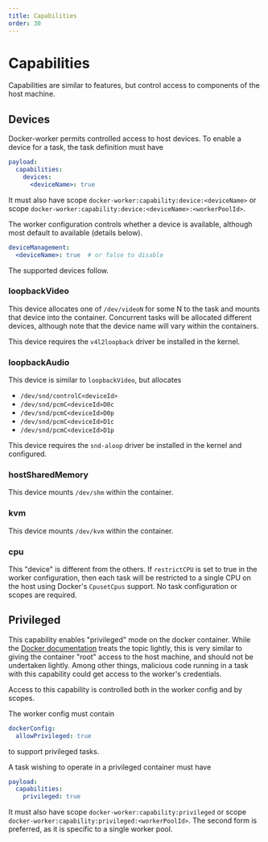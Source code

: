 ```yaml
---
title: Capabilities
order: 30
---
```


# Capabilities

Capabilities are similar to features, but control access to components of the host machine.

## Devices

Docker-worker permits controlled access to host devices.
To enable a device for a task, the task definition must have

```yaml
payload:
  capabilities:
    devices:
      <deviceName>: true
```

It must also have scope `docker-worker:capability:device:<deviceName>` or scope `docker-worker:capability:device:<deviceName>:<workerPoolId>`.

The worker configuration controls whether a device is available, although most default to available (details below).
```yaml
deviceManagement:
  <deviceName>: true  # or false to disable
```

The supported devices follow.

### loopbackVideo

This device allocates one of `/dev/videoN` for some N to the task and mounts that device into the container.
Concurrent tasks will be allocated different devices, although note that the device name will vary within the containers.

This device requires the `v4l2loopback` driver be installed in the kernel.

### loopbackAudio

This device is similar to `loopbackVideo`, but allocates

* `/dev/snd/controlC<deviceId>`
* `/dev/snd/pcmC<deviceId>D0c`
* `/dev/snd/pcmC<deviceId>D0p`
* `/dev/snd/pcmC<deviceId>D1c`
* `/dev/snd/pcmC<deviceId>D1p`

This device requires the `snd-aloop` driver be installed in the kernel and configured.

### hostSharedMemory

This device mounts `/dev/shm` within the container.

### kvm

This device mounts `/dev/kvm` within the container.

### cpu

This "device" is different from the others.
If `restrictCPU` is set to true in the worker configuration, then each task will be restricted to a single CPU on the host using Docker's `CpusetCpus` support.
No task configuration or scopes are required.

## Privileged

This capability enables "privileged" mode on the docker container.
While the [Docker documentation](https://www.docker.com/blog/docker-can-now-run-within-docker/) treats the topic lightly, this is very similar to giving the container "root" access to the host machine, and should not be undertaken lightly.
Among other things, malicious code running in a task with this capability could get access to the worker's credentials.

Access to this capability is controlled both in the worker config and by scopes.

The worker config must contain

```yaml
dockerConfig:
  allowPrivileged: true
```

to support privileged tasks.

A task wishing to operate in a privileged container must have

```yaml
payload:
  capabilities:
    privileged: true
```

It must also have scope `docker-worker:capability:privileged` or scope `docker-worker:capability:privileged:<workerPoolId>`.
The second form is preferred, as it is specific to a single worker pool.
